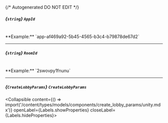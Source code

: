 {/* Autogenerated DO NOT EDIT  */}

##### *{`string`}* `AppId`
<br/>
**Example:** `app-af469a92-5b45-4565-b3c4-b79878de67d2`

---
##### *{`string`}* `RoomId`
<br/>
**Example:** `2swovpy1fnunu`

---
##### *{`CreateLobbyParams`}* `CreateLobbyParams`
<Collapsible content={() => import('/content/types/models/components/create_lobby_params/unity.mdx')} openLabel={Labels.showProperties} closeLabel={Labels.hideProperties}>
</Collapsible>


